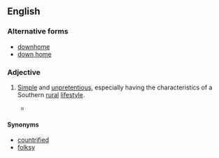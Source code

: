 ==English==

===Alternative forms===
* [[downhome]]
* [[down home]]

===Adjective===
{{en-adj|head=[[down]][[-]][[home]]}}

# {{context|chiefly|US|lang=en}} [[simple|Simple]] and [[unpretentious]], especially having the characteristics of a Southern [[rural]] [[lifestyle]].
#* {{quote-news|author=Jonathan Martin|title=For a Clinton, It’s Not Hard to Be Humble in an Effort to Regain Power|url=http://www.nytimes.com/2015/04/16/us/politics/you-dont-have-to-tell-a-clinton-twice.html?_r=0|work={{w|The New York Times}}|date=15 April 2015
|passage=Just as Mr. Clinton began a comeback with a '''down-home''' plea for forgiveness, Mrs. Clinton now seems determined to prove, perhaps to the point of overcompensation, that she will not repeat the mistakes that plagued her 2008 campaign.}}

====Synonyms====
* [[countrified]]
* [[folksy]]